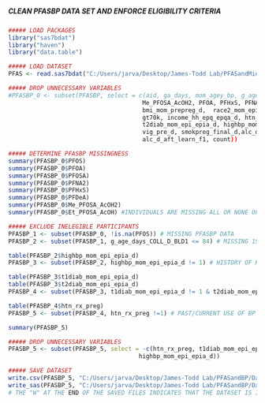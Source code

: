 #####                                                        #####
##### CLEAN PFASBP DATA SET AND ENFORCE ELIGIBILITY CRITERIA #####
#####                                                        #####

```{r}
##### LOAD PACKAGES
library("sas7bdat")
library("haven")
library("data.table")

##### LOAD DATASET
PFAS <- read.sas7bdat("C:/Users/jarva/Desktop/James-Todd Lab/PFASandMidlife/Data/ja_062922.sas7bdat")

```

```{r}
##### DROP UNNECESSARY VARIABLES
#PFASBP_0 <- subset(PFASBP, select = c(aid, ga_days, mom_agey_bp, g_age_days_COLL_D_BLD1, sys, dias,  
                                      Me_PFOSA_AcOH2, PFOA, PFHxS, PFNA2, PFOS, Et_PFOSA_AcOH,
                                      bmi_mom_prepreg_d,  race2_mom_epi_epia_d,parity_d, coll_grad, 
                                      gt70k, income_hh_epq_epqa_d, htn_rx_preg, t1diab_mom_epi_epia_d, 
                                      t2diab_mom_epi_epia_d, highbp_mom_epi_epia_d,mod_pre_d, 
                                      vig_pre_d, smokpreg_final_d,alc_d_f1,alc_d_bef_learn_f1, 
                                      alc_d_aft_learn_f1, count))

```

```{r}
##### DETERMINE PFASBP MISSINGNESS
summary(PFASBP_0$PFOS)
summary(PFASBP_0$PFOA)
summary(PFASBP_0$PFOSA)
summary(PFASBP_0$PFNA2)
summary(PFASBP_0$PFHxS)
summary(PFASBP_0$PFDeA)
summary(PFASBP_0$Me_PFOSA_AcOH2)
summary(PFASBP_0$Et_PFOSA_AcOH) #INDIVIDUALS ARE MISSING ALL OR NONE OF EACH PFASBP

##### EXCLUDE INELEGIBLE PARTICIPANTS
PFASBP_1 <- subset(PFASBP_0, !is.na(PFOS)) # MISSING PFASBP DATA
PFASBP_2 <- subset(PFASBP_1, g_age_days_COLL_D_BLD1 <= 84) # MISSING 1ST TRIMESTER PFAS DATA

table(PFASBP_2$highbp_mom_epi_epia_d)
PFASBP_3 <- subset(PFASBP_2, highbp_mom_epi_epia_d != 1) # HISTORY OF HYPERTENSION

table(PFASBP_3$t1diab_mom_epi_epia_d)
table(PFASBP_3$t2diab_mom_epi_epia_d)
PFASBP_4 <- subset(PFASBP_3, t1diab_mom_epi_epia_d != 1 & t2diab_mom_epi_epia_d != 1) # HISTORY OF DIABETES

table(PFASBP_4$htn_rx_preg)
PFASBP_5 <- subset(PFASBP_4, htn_rx_preg !=1) # PAST/CURRENT USE OF BP MEDICATION

summary(PFASBP_5)

```

```{r}
##### DROP UNNECESSARY VARIABLES
PFASBP_5 <- subset(PFASBP_5, select = -c(htn_rx_preg, t1diab_mom_epi_epia_d, t2diab_mom_epi_epia_d,
                                     highbp_mom_epi_epia_d))

##### SAVE DATASET
write.csv(PFASBP_5, "C:/Users/jarva/Desktop/James-Todd Lab/PFASandBP/Data/PFASBP_W.csv", row.names = T)
write_sas(PFASBP_5, "C:/Users/jarva/Desktop/James-Todd Lab/PFASandBP/Data/PFASBP_W.sas7bdat")
# THE "W" AT THE END OF THE SAVED FILES INDICATES THAT THE DATASET IS IN "WIDE" FORMAT

```

